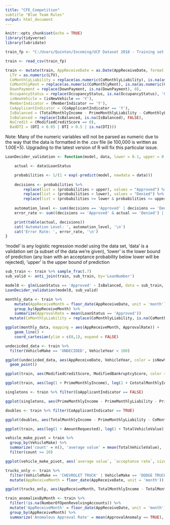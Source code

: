 ```yaml
---
title: "CFE_Competition"
subtitle "Blue Team Rules"
output: html_document
---
```


```r
knitr::opts_chunk$set(echo = TRUE)
library(tidyverse)
library(lubridate)
```

```r
train_fp <- "C:/Users/Quinton/Incoming/UCF Dataset 2018 - Training set.csv"		#The filepath of the training data
```

```r
train <- read_csv(train_fp)
```

```r
train <- mutate(train, AppReceiveDate = as.Date(AppReceiveDate, format = '%m/%d/%Y'),
  LTV = as.numeric(LTV),
  CoMonthlyLiability = replace(as.numeric(CoMonthlyLiability), is.na(as.numeric(CoMonthlyLiability)), 0),
  CoMonthlyRent = replace(as.numeric(CoMonthlyRent), is.na(as.numeric(CoMonthlyRent)), 0),
  DownPayment = replace(DownPayment, is.na(DownPayment), 0),
  OccupancyStatus = replace(OccupancyStatus, is.na(OccupancyStatus), 'OTHER'),
  isNewVehicle = (isNewVehicle == 'Y'),
  MemberIndicator = (MemberIndicator == 'Y'),
  CoApplicantIndicator = (CoApplicantIndicator == 'Y'),
  IsBalanced = (TotalMonthlyIncome - PrimeMonthlyLiability - CoMonthlyLiability - PrimeMonthlyRent - CoMonthlyRent - TotalMonthlyDebtBeforeLoan - EstimatedMonthlyPayment > 0),
  IsBalanced = replace(IsBalanced, is.na(IsBalanced), FALSE),
  NoCredit = (ModifiedCreditScore == 0),
  BadDTI = (DTI < 0.05 | DTI > 0.5 | is.na(DTI)))
```
Note: Many of the numeric variables will not be parsed as numeric due to the way that the data is formatted in the .csv file (ie 100,000 is written as 1.00E+5). Upgrading to the latest version of R will fix this particular issue.

```r
LoanDecider_validation <- function(model, data, lower = 0.1, upper = 0.9) {

	actual <- data$LoanStatus

	probabilities <- 1/(1 + exp(-predict(model, newdata = data)))
	
	decisions <- probabilities %>%
		replace(list = (probabilities > upper), values = "Approved") %>%
		replace(list = (probabilities < lower), values = "Denied") %>%
		replace(list = (probabilities >= lower & probabilities <= upper), values = "No Decision")
	
	automation_level <- sum(decisions == 'Approved' | decisions == 'Denied') / length(decisions)
	error_rate <- sum((decisions == 'Approved' & actual == 'Denied') | (decisions == 'Denied' & actual == 'Approved')) / sum(decisions == 'Approved' | decisions == 'Denied')

	print(table(actual, decisions))
	cat('Automation Level: ', automation_level, '\n')
	cat('Error Rate: ', error_rate, '\n')
}
```
'model' is any logistic regression model using the data set, 'data' is a validation set (a subset of the data we're given), 'lower' is the lower bound of prediction (any loan with an acceptance probability below lower will be rejected), 'upper' is the upper bound of prediction

```r
sub_train <- train %>% sample_frac(.7)
sub_valid <- anti_join(train, sub_train, by='LoanNumber')

model0 <- glm(LoanStatus == 'Approved' ~ IsBalanced, data = sub_train, family = binomial())
LoanDecider_validation(model0, sub_valid)
```

```r
monthly_data <- train %>%
	mutate(AppReceiveMonth = floor_date(AppReceiveDate, unit = 'month')) %>%
	group_by(AppReceiveMonth) %>%
	summarize(ApprovalRate = mean(LoanStatus == 'Approved'))
  mutate(CoMonthlyLiability = replace(CoMonthlyLiability, is.na(CoMonthlyLiability), 0), CoMonthlyRent = replace(CoMonthlyRent, is.na(CoMonthlyRent), 0))

ggplot(monthly_data, mapping = aes(AppReceiveMonth, ApprovalRate)) +
	geom_line() +
	coord_cartesian(ylim = c(0,1), expand = FALSE)
```

```r
undecicded_data <- train %>%
  filter(VehicleMake == 'UNDECIDED', VehicleYear < 100)

ggplot(undecicded_data, aes(AppReceiveDate, VehicleYear, color = isNewVehicle)) +
  geom_point()
```

```r
ggplot(train, aes(ModifiedCreditScore, ModifiedBankruptcyScore, color = LoanStatus)) + geom_point()
```

```r
ggplot(train, aes(log(1 + PrimeMonthlyIncome), log(1 + CototalMonthlyIncome), color = LoanStatus)) + geom_point()
```

```r
singletons <- train %>% filter(CoApplicantIndicator == FALSE)

ggplot(singletons, aes(PrimeMonthlyIncome - PrimeMonthlyLiability - PrimeMonthlyRent - TotalMonthlyDebtBeforeLoan, AmountRequested, color = LoanStatus)) + geom_point() + ylim(0, 150000) + xlim(-100000, 100000)
```

```r
doubles <- train %>% filter(CoApplicantIndicator == TRUE)

ggplot(doubles, aes(TotalMonthlyIncome - PrimeMonthlyLiability - CoMonthlyLiability - PrimeMonthlyRent - CoMonthlyLiability - TotalMonthlyDebtBeforeLoan, AmountRequested, color = LoanStatus)) + geom_point() + ylim(0, 150000) + xlim(-100000, 100000)
```

```r
ggplot(train, aes(log(1 + AmountRequested), log(1 + TotalVehicleValue), color = LoanStatus)) + geom_point()
```

```r
vehicle_make_pivot = train %>%
  group_by(VehicleMake) %>%
  summarize('count' = n(), 'average value' = mean(TotalVehicleValue), 'average mileage' = mean(VehicleMileage), 'member proportion' = mean(MemberIndicator == TRUE), 'acceptance rate' = mean(LoanStatus == 'Approved')) %>%
  filter(count >= 20)

ggplot(vehicle_make_pivot, aes(`average value`, `acceptance rate`, size = count)) + geom_point()
```

```r
trucks_only <- train %>%
  filter(VehicleMake == 'CHEVROLET TRUCK' | VehicleMake == 'DODGE TRUCK' | VehicleMake == 'FORD TRUCK') %>%
  mutate(AppReceiveMonth = floor_date(AppReceiveDate, unit = 'month'))

ggplot(trucks_only, aes(AppReceiveMonth, TotalMonthlyIncome - TotalMonthlyDebtBeforeLoan - PrimeMonthlyRent - PrimeMonthlyLiability, color = VehicleMake, shape = LoanStatus)) + geom_point()
```

```r
train_anomaliesByMonth <- train %>%
  filter(!is.na(NumberOfOpenRevolvingAccounts)) %>%
  mutate('AppReceiveMonth' = floor_date(AppReceiveDate, unit = 'month'), 'EstimatedNet' = TotalMonthlyIncome - PrimeMonthlyLiability - CoMonthlyLiability - PrimeMonthlyRent - CoMonthlyRent - TotalMonthlyDebtBeforeLoan - EstimatedMonthlyPayment, 'DenialAnomaly' = (EstimatedNet > 0 & ModifiedCreditScore >= 650 & LoanStatus == 'Declined'), 'ApprovalAnomaly' = ((EstimatedNet <= 0 | ModifiedCreditScore < 650) & LoanStatus == 'Approved')) %>%
  group_by(AppReceiveMonth) %>%
  summarize('Anomalous Approval Rate' = mean(ApprovalAnomaly == TRUE), 'Anomalous Denial Rate' = mean(DenialAnomaly == TRUE))
```